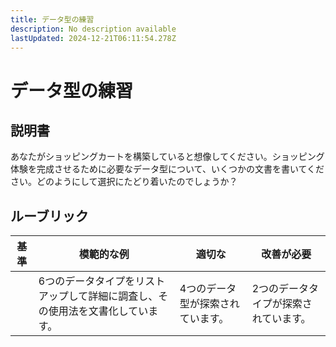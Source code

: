 ```yaml
---
title: データ型の練習
description: No description available
lastUpdated: 2024-12-21T06:11:54.278Z
---
```


# データ型の練習

## 説明書

あなたがショッピングカートを構築していると想像してください。ショッピング体験を完成させるために必要なデータ型について、いくつかの文書を書いてください。どのようにして選択にたどり着いたのでしょうか？

## ルーブリック

基準 | 模範的な例 | 適切な | 改善が必要
--- | --- | --- | -- |
||6つのデータタイプをリストアップして詳細に調査し、その使用法を文書化しています。|4つのデータ型が探索されています。|2つのデータタイプが探索されています。|
